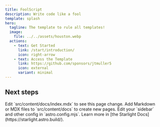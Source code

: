 ```yaml
---
title: FoolScript
description: Write code like a fool
template: splash
hero:
  tagline: The template to rule all templates!
  image:
    file: ../../assets/houston.webp
  actions:
    - text: Get Started
      link: /start/introduction/
      icon: right-arrow
    - text: Access the Template
      link: https://github.com/sponsors/jtmuller5
      icon: external
      variant: minimal
---
```



## Next steps

<CardGrid stagger>
	<Card title="Update content" icon="pencil">
		Edit `src/content/docs/index.mdx` to see this page change.
	</Card>
	<Card title="Add new content" icon="add-document">
		Add Markdown or MDX files to `src/content/docs` to create new pages.
	</Card>
	<Card title="Configure your site" icon="setting">
		Edit your `sidebar` and other config in `astro.config.mjs`.
	</Card>
	<Card title="Read the docs" icon="open-book">
		Learn more in [the Starlight Docs](https://starlight.astro.build/).
	</Card>
</CardGrid>
